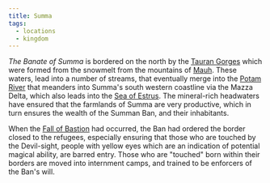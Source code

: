 ```yaml
---
title: Summa
tags:
  - locations
  - kingdom
---
```


*The Banate of Summa* is bordered on the north by the
[Tauran Gorges](./tauran-gorges.mdx) which were formed from the snowmelt from
the mountains of [Mauh](./mauh.mdx). These waters, lead into a number of
streams, that eventually merge into the [Potam River](./potam.mdx) that meanders
into Summa's south western coastline via the Mazza Delta, which also leads into
the [Sea of Estrus](./sea-of-estrus.mdx). The mineral-rich headwaters have
ensured that the farmlands of Summa are very productive, which in turn ensures
the wealth of the Summan Ban, and their inhabitants.

When the [Fall of Bastion](../events/fall-of-bastion.mdx) had occurred, the Ban
had ordered the border closed to the refugees, especially ensuring that those
who are touched by the Devil-sight, people with yellow eyes which are an
indication of potential magical ability, are barred entry. Those who are
"touched" born within their borders are moved into internment camps, and trained
to be enforcers of the Ban's will.
